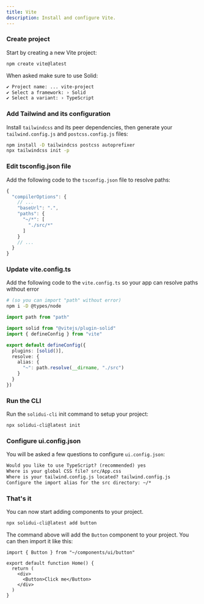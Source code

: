 ```yaml
---
title: Vite
description: Install and configure Vite.
---
```


<Steps>

### Create project

Start by creating a new Vite project:

```bash
npm create vite@latest
```

When asked make sure to use Solid:

```txt showLineNumbers
✔ Project name: ... vite-project
✔ Select a framework: › Solid
✔ Select a variant: › TypeScript
```

### Add Tailwind and its configuration

Install `tailwindcss` and its peer dependencies, then generate your `tailwind.config.js` and `postcss.config.js` files:

```bash
npm install -D tailwindcss postcss autoprefixer
npx tailwindcss init -p
```

### Edit tsconfig.json file

Add the following code to the `tsconfig.json` file to resolve paths:

```ts {4-9}
{
  "compilerOptions": {
    // ...
    "baseUrl": ".",
    "paths": {
      "~/*": [
        "./src/*"
      ]
    }
    // ...
  }
}
```

### Update vite.config.ts

Add the following code to the `vite.config.ts` so your app can resolve paths without error

```bash
# (so you can import "path" without error)
npm i -D @types/node
```

```ts
import path from "path"

import solid from "@vitejs/plugin-solid"
import { defineConfig } from "vite"

export default defineConfig({
  plugins: [solid()],
  resolve: {
    alias: {
      "~": path.resolve(__dirname, "./src")
    }
  }
})
```

### Run the CLI

Run the `solidui-cli` init command to setup your project:

```bash
npx solidui-cli@latest init
```

### Configure ui.config.json

You will be asked a few questions to configure `ui.config.json`:

```txt showLineNumbers
Would you like to use TypeScript? (recommended) yes
Where is your global CSS file? src/App.css
Where is your tailwind.config.js located? tailwind.config.js
Configure the import alias for the src directory: ~/*
```

### That's it

You can now start adding components to your project.

```bash
npx solidui-cli@latest add button
```

The command above will add the `Button` component to your project. You can then import it like this:

```tsx {1,6} showLineNumbers
import { Button } from "~/components/ui/button"

export default function Home() {
  return (
    <div>
      <Button>Click me</Button>
    </div>
  )
}
```

</Steps>
